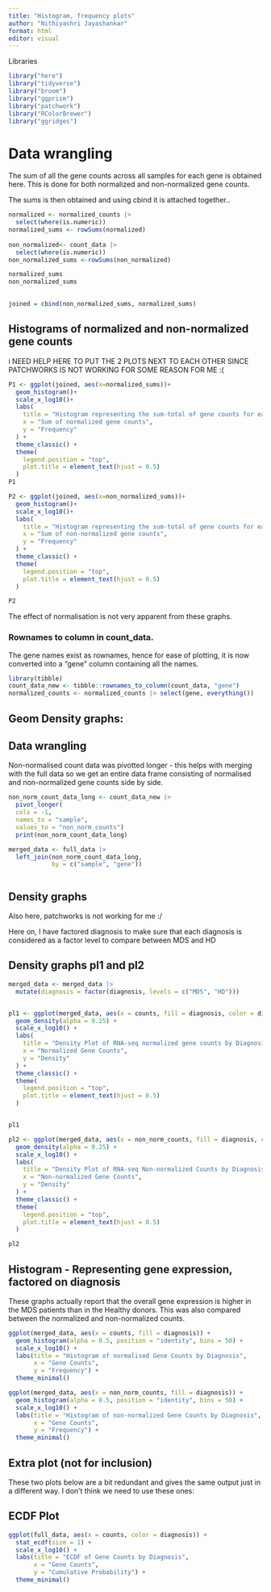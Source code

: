 ```yaml
---
title: "Histogram, frequency plots"
author: "Nithiyashri Jayashankar"
format: html
editor: visual
---
```


Libraries

```r

library("here")
library("tidyverse")
library("broom")
library("ggprism")
library("patchwork")
library("RColorBrewer")
library("ggridges")
```

# Data wrangling

The sum of all the gene counts across all samples for each gene is obtained here. This is done for both normalized and non-normalized gene counts.

The sums is then obtained and using cbind it is attached together..

```r
normalized <- normalized_counts |>
  select(where(is.numeric))
normalized_sums <- rowSums(normalized)
  
non_normalized<- count_data |> 
  select(where(is.numeric))
non_normalized_sums <-rowSums(non_normalized)

normalized_sums
non_normalized_sums
  
```

```r
joined = cbind(non_normalized_sums, normalized_sums)
```

## Histograms of normalized and non-normalized gene counts

i NEED HELP HERE TO PUT THE 2 PLOTS NEXT TO EACH OTHER SINCE PATCHWORKS IS NOT WORKING FOR SOME REASON FOR ME :(

```r
P1 <- ggplot(joined, aes(x=normalized_sums))+
  geom_histogram()+
  scale_x_log10()+
  labs(
    title = "Histogram representing the sum-total of gene counts for each gene across samples",
    x = "Sum of normalized gene counts",
    y = "Frequency"
  ) +
  theme_classic() +
  theme(
    legend.position = "top",
    plot.title = element_text(hjust = 0.5)
  )
P1
```

```r
P2 <- ggplot(joined, aes(x=non_normalized_sums))+
  geom_histogram()+
  scale_x_log10()+
  labs(
    title = "Histogram representing the sum-total of gene counts for each gene across samples (Non- normalized)",
    x = "Sum of non-normalized gene counts",
    y = "Frequency"
  ) +
  theme_classic() +
  theme(
    legend.position = "top",
    plot.title = element_text(hjust = 0.5)
  )

P2
```

The effect of normalisation is not very apparent from these graphs.

### Rownames to column in count_data.

The gene names exist as rownames, hence for ease of plotting, it is now converted into a "gene" column containing all the names.

```r
library(tibble)
count_data_new <- tibble::rownames_to_column(count_data, "gene")
normalized_counts <- normalized_counts |> select(gene, everything())

```

## Geom Density graphs:

## Data wrangling

Non-normalised count data was pivotted longer - this helps with merging with the full data so we get an entire data frame consisting of normalised and non-normalized gene counts side by side.

```r
non_norm_count_data_long <- count_data_new |>
  pivot_longer(
  cols = -1,
  names_to = "sample",
  values_to = "non_norm_counts")
  print(non_norm_count_data_long)
```

```r
merged_data <- full_data |>
  left_join(non_norm_count_data_long, 
            by = c("sample", "gene")) 



```

## Density graphs

Also here, patchworks is not working for me :/

Here on, I have factored diagnosis to make sure that each diagnosis is considered as a factor level to compare between MDS and HD

## Density graphs pl1 and pl2

```r
merged_data <- merged_data |>
  mutate(diagnosis = factor(diagnosis, levels = c("MDS", "HD")))


pl1 <- ggplot(merged_data, aes(x = counts, fill = diagnosis, color = diagnosis)) +
  geom_density(alpha = 0.25) +
  scale_x_log10() +  
  labs(
    title = "Density Plot of RNA-seq normalized gene counts by Diagnosis",
    x = "Normalized Gene Counts",
    y = "Density"
  ) +
  theme_classic() +
  theme(
    legend.position = "top",
    plot.title = element_text(hjust = 0.5)
  )


pl1
```

```r

pl2 <- ggplot(merged_data, aes(x = non_norm_counts, fill = diagnosis, color = diagnosis)) +
  geom_density(alpha = 0.25) +
  scale_x_log10() +  
  labs(
    title = "Density Plot of RNA-seq Non-normalized Counts by Diagnosis",
    x = "Non-normalized Gene Counts",
    y = "Density"
  ) +
  theme_classic() +
  theme(
    legend.position = "top",
    plot.title = element_text(hjust = 0.5)
  )

pl2
```

## Histogram - Representing gene expression, factored on diagnosis

These graphs actually report that the overall gene expression is higher in the MDS patients than in the Healthy donors. This was also compared between the normalized and non-normalized counts.

```r
ggplot(merged_data, aes(x = counts, fill = diagnosis)) +
  geom_histogram(alpha = 0.5, position = "identity", bins = 50) +
  scale_x_log10() +
  labs(title = "Histogram of normalised Gene Counts by Diagnosis",
       x = "Gene Counts",
       y = "Frequency") +
  theme_minimal()
```

```r
ggplot(merged_data, aes(x = non_norm_counts, fill = diagnosis)) +
  geom_histogram(alpha = 0.5, position = "identity", bins = 50) +
  scale_x_log10() +
  labs(title = "Histogram of non-normalized Gene Counts by Diagnosis",
       x = "Gene Counts",
       y = "Frequency") +
  theme_minimal()

```

## Extra plot (not for inclusion)

These two plots below are a bit redundant and gives the same output just in a different way. I don't think we need to use these ones:

## ECDF Plot

```r
ggplot(full_data, aes(x = counts, color = diagnosis)) +
  stat_ecdf(size = 1) +
  scale_x_log10() +
  labs(title = "ECDF of Gene Counts by Diagnosis",
       x = "Gene Counts",
       y = "Cumulative Probability") +
  theme_minimal()
```
